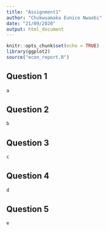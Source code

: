 ```yaml
---
title: "Assignment1"
author: "Chukwuamaka Eunice Nwaobi"
date: "21/09/2020"
output: html_document
---
```


```r
knitr::opts_chunk$set(echo = TRUE)
library(ggplot2)
source("econ_report.R")
```

## Question 1
```r
a
```

## Question 2
```r
b
```

## Question 3
```r
c
```

## Question 4
```r
d
```

## Question 5
```r
e
```
